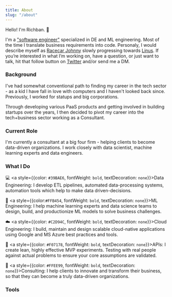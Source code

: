 ```yaml
---
title: About
slug: "/about"
---
```


Hello! I'm Richban. 👋

I'm a ["software engineer"](https://www.youtube.com/watch?v=N2bXEUSAiTI&t=4554shttps://www.youtube.com/watch?v=N2bXEUSAiTI&t=4554s) specialized in DE and ML engineering.
Most of the time I translate business requirements into code. Personaly, I
would describe myself as [Racecar Johnny](https://www.youtube.com/watch?v=w-VkUH7ThSU) slowly progressing towards [Linus](https://www.youtube.com/watch?v=w-VkUH7ThSU).
If you’re interested in what I’m working on, have a question, or just want to talk, hit that follow button on [Twitter](https://twitter.com/richban_) and/or send me a DM.

### Background

I've had somewhat conventional path to finding my career in the tech sector -
as a kid I have fall in love with computers and I haven't looked back since.
Previously, I worked for statups and big corporations.

Through developing various PaaS products and getting involved in building
startups over the years, I then decided to pivot my career into the
tech+business sector working as a Consultant.

### Current Role

I'm currently a consultant at a big four firm - helping clients to become
data-driven organizations. I work closely with data scientist, machine learning
experts and data engineers.

### What I Do

💻 <a style={{color: `#39BAE6`, fontWeight: `bold`, textDecoration: `none`}}>Data
Engineering:</a> I develop ETL pipelines, automated data-processing systems,
automation tools which help to make data driven-decisions.

🧠 <a style={{color:`#FFB454`, fontWeight: `bold`, textDecoration: `none`}}>ML Engineering:</a>
I help machine learning experts and data science teams to design, build,
and productionize ML models to solve business challenges.

☁️ <a style={{color: `#C2D94C`, fontWeight: `bold`, textDecoration: `none`}}>Cloud Engineering:</a>
I build, maintain and design scalable cloud-native applications using Google and MS Azure best practices and tools.

🚀 <a style={{color: `#F07178`, fontWeight: `bold`, textDecoration: `none`}}>APIs:</a>
I create lean, highly effective MVP experiments. Testing with real people against actual problems to ensure your core assumptions are validated.

🔎 <a style={{color: `#FFEE99`, fontWeight: `bold`, textDecoration: `none`}}>Consulting:</a>
I help clients to innovate and transform their business, so that they can become a truly data-driven organizations.

### Tools
